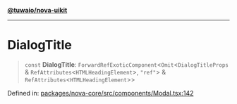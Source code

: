 [**@tuwaio/nova-uikit**](../../../README.md)

***

# DialogTitle

> `const` **DialogTitle**: `ForwardRefExoticComponent`\<`Omit`\<`DialogTitleProps` & `RefAttributes`\<`HTMLHeadingElement`\>, `"ref"`\> & `RefAttributes`\<`HTMLHeadingElement`\>\>

Defined in: [packages/nova-core/src/components/Modal.tsx:142](https://github.com/TuwaIO/nova-uikit/blob/f227d130007d40907dfb21ddf99a3a7d098f9afc/packages/nova-core/src/components/Modal.tsx#L142)
